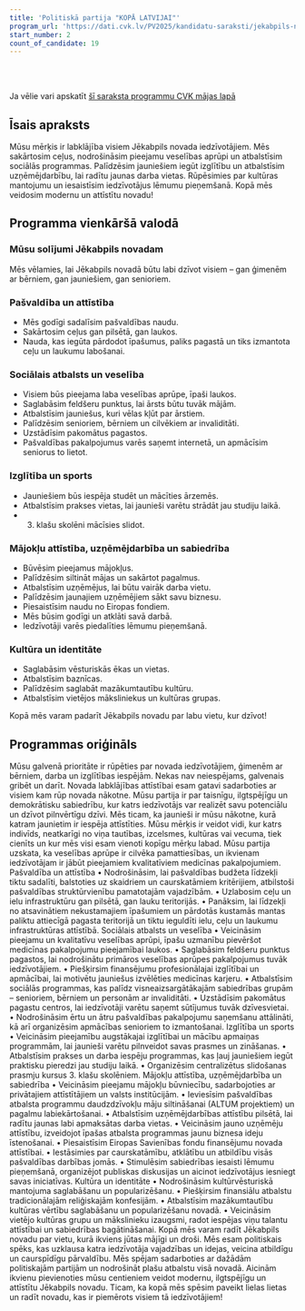 ```yaml
---
title: 'Politiskā partija "KOPĀ LATVIJAI"'
program_url: 'https://dati.cvk.lv/PV2025/kandidatu-saraksti/jekabpils-novads/politiska-partija-kopa-latvijai'
start_number: 2
count_of_candidate: 19
---
```



<Badge text="Iedzīvotāju labklājība" variant="note" size="small" /> <Badge text="Ceļu infrastruktūra" variant="note" size="small" /> <Badge text="Veselības aprūpes pieejamība" variant="note" size="small" /> <Badge text="Mājokļu attīstība" variant="note" size="small" /> <Badge text="Kultūras mantojuma saglabāšana" variant="note" size="small" />

<br/><br/> 

<Card title='Šis ir mākslīga intelekta ģenerēts apraksts' icon='starlight'>
    Ja vēlie vari apskatīt <a href={frontmatter.program_url} target='_blank'>šī saraksta programmu CVK mājas lapā</a>
    </Card>

## Īsais apraksts

Mūsu mērķis ir labklājība visiem Jēkabpils novada iedzīvotājiem. Mēs sakārtosim ceļus, nodrošināsim pieejamu veselības aprūpi un atbalstīsim sociālās programmas. Palīdzēsim jauniešiem iegūt izglītību un atbalstīsim uzņēmējdarbību, lai radītu jaunas darba vietas. Rūpēsimies par kultūras mantojumu un iesaistīsim iedzīvotājus lēmumu pieņemšanā. Kopā mēs veidosim modernu un attīstītu novadu!

## Programma vienkāršā valodā

### Mūsu solījumi Jēkabpils novadam

Mēs vēlamies, lai Jēkabpils novadā būtu labi dzīvot visiem – gan ģimenēm ar bērniem, gan jauniešiem, gan senioriem.

### Pašvaldība un attīstība

*   Mēs godīgi sadalīsim pašvaldības naudu.
*   Sakārtosim ceļus gan pilsētā, gan laukos.
*   Nauda, kas iegūta pārdodot īpašumus, paliks pagastā un tiks izmantota ceļu un laukumu labošanai.

### Sociālais atbalsts un veselība

*   Visiem būs pieejama laba veselības aprūpe, īpaši laukos.
*   Saglabāsim feldšeru punktus, lai ārsts būtu tuvāk mājām.
*   Atbalstīsim jauniešus, kuri vēlas kļūt par ārstiem.
*   Palīdzēsim senioriem, bērniem un cilvēkiem ar invaliditāti.
*   Uzstādīsim pakomātus pagastos.
*   Pašvaldības pakalpojumus varēs saņemt internetā, un apmācīsim seniorus to lietot.

### Izglītība un sports

*   Jauniešiem būs iespēja studēt un mācīties ārzemēs.
*   Atbalstīsim prakses vietas, lai jaunieši varētu strādāt jau studiju laikā.
*   3. klašu skolēni mācīsies slidot.

### Mājokļu attīstība, uzņēmējdarbība un sabiedrība

*   Būvēsim pieejamus mājokļus.
*   Palīdzēsim siltināt mājas un sakārtot pagalmus.
*   Atbalstīsim uzņēmējus, lai būtu vairāk darba vietu.
*   Palīdzēsim jaunajiem uzņēmējiem sākt savu biznesu.
*   Piesaistīsim naudu no Eiropas fondiem.
*   Mēs būsim godīgi un atklāti savā darbā.
*   Iedzīvotāji varēs piedalīties lēmumu pieņemšanā.

### Kultūra un identitāte

*   Saglabāsim vēsturiskās ēkas un vietas.
*   Atbalstīsim baznīcas.
*   Palīdzēsim saglabāt mazākumtautību kultūru.
*   Atbalstīsim vietējos māksliniekus un kultūras grupas.

Kopā mēs varam padarīt Jēkabpils novadu par labu vietu, kur dzīvot!

## Programmas oriģināls

Mūsu galvenā prioritāte ir rūpēties par novada iedzīvotājiem, ģimenēm ar bērniem, darba un izglītības iespējām. Nekas nav neiespējams, galvenais gribēt un darīt.
Novada labklājības attīstībai esam gatavi sadarboties ar visiem kam rūp novada nākotne.
Mūsu partija ir par taisnīgu, ilgtspējīgu un demokrātisku sabiedrību, kur katrs iedzīvotājs var realizēt savu potenciālu un dzīvot pilnvērtīgu dzīvi. Mēs ticam, ka jaunieši ir mūsu nākotne, kurā katram jaunietim ir iespēja attīstīties. Mūsu mērķis ir veidot vidi, kur katrs indivīds, neatkarīgi no viņa tautības, izcelsmes, kultūras vai vecuma, tiek cienīts un kur mēs visi esam vienoti kopīgu mērķu labad.
Mūsu partija uzskata, ka veselības aprūpe ir cilvēka pamattiesības, un ikvienam iedzīvotājam ir jābūt pieejamiem kvalitatīviem medicīnas pakalpojumiem.
Pašvaldība un attīstība
• Nodrošināsim, lai pašvaldības budžeta līdzekļi tiktu sadalīti, balstoties uz skaidriem un caurskatāmiem kritērijiem, atbilstoši pašvaldības struktūrvienību pamatotajām vajadzībām.
• Uzlabosim ceļu un ielu infrastruktūru gan pilsētā, gan lauku teritorijās.
• Panāksim, lai līdzekļi no atsavinātiem nekustamajiem īpašumiem un pārdotās kustamās mantas paliktu attiecīgā pagasta teritorijā un tiktu ieguldīti ielu, ceļu un laukumu infrastruktūras attīstībā.
Sociālais atbalsts un veselība
• Veicināsim pieejamu un kvalitatīvu veselības aprūpi, īpašu uzmanību pievēršot medicīnas pakalpojumu pieejamībai laukos.
• Saglabāsim feldšeru punktus pagastos, lai nodrošinātu primāros veselības aprūpes pakalpojumus tuvāk iedzīvotājiem.
• Piešķirsim finansējumu profesionālajai izglītībai un apmācībai, lai motivētu jauniešus izvēlēties medicīnas karjeru.
• Atbalstīsim sociālās programmas, kas palīdz visneaizsargātākajām sabiedrības grupām – senioriem, bērniem un personām ar invaliditāti.
• Uzstādīsim pakomātus pagastu centros, lai iedzīvotāji varētu saņemt sūtījumus tuvāk dzīvesvietai.
• Nodrošināsim ērtu un ātru pašvaldības pakalpojumu saņemšanu attālināti, kā arī organizēsim apmācības senioriem to izmantošanai.
Izglītība un sports
• Veicināsim pieejamību augstākajai izglītībai un mācību apmaiņas programmām, lai jaunieši varētu pilnveidot savas prasmes un zināšanas.
• Atbalstīsim prakses un darba iespēju programmas, kas ļauj jauniešiem iegūt praktisku pieredzi jau studiju laikā.
• Organizēsim centralizētus slidošanas prasmju kursus 3. klašu skolēniem.
Mājokļu attīstība, uzņēmējdarbība un sabiedrība
• Veicināsim pieejamu mājokļu būvniecību, sadarbojoties ar privātajiem attīstītājiem un valsts institūcijām.
• Ieviesīsim pašvaldības atbalsta programmu daudzdzīvokļu māju siltināšanai (ALTUM projektiem) un pagalmu labiekārtošanai.
• Atbalstīsim uzņēmējdarbības attīstību pilsētā, lai radītu jaunas labi apmaksātas darba vietas.
• Veicināsim jauno uzņēmēju attīstību, izveidojot īpašas atbalsta programmas jaunu biznesa ideju īstenošanai.
• Piesaistīsim Eiropas Savienības fondu finansējumu novada attīstībai.
• Iestāsimies par caurskatāmību, atklātību un atbildību visās pašvaldības darbības jomās.
• Stimulēsim sabiedrības iesaisti lēmumu pieņemšanā, organizējot publiskas diskusijas un aicinot iedzīvotājus iesniegt savas iniciatīvas.
Kultūra un identitāte
• Nodrošināsim kultūrvēsturiskā mantojuma saglabāšanu un popularizēšanu.
• Piešķirsim finansiālu atbalstu tradicionālajām reliģiskajām konfesijām.
• Atbalstīsim mazākumtautību kultūras vērtību saglabāšanu un popularizēšanu novadā.
• Veicināsim vietējo kultūras grupu un mākslinieku izaugsmi, radot iespējas viņu talantu attīstībai un sabiedrības bagātināšanai.
Kopā mēs varam radīt Jēkabpils novadu par vietu, kurā ikviens jūtas mājīgi un droši.
Mēs esam politiskais spēks, kas uzklausa katra iedzīvotāja vajadzības un idejas, veicina atbildīgu un caurspīdīgu pārvaldību. Mēs spējam sadarboties ar dažādām politiskajām partijām un nodrošināt plašu atbalstu visā novadā.
Aicinām ikvienu pievienoties mūsu centieniem veidot modernu, ilgtspējīgu un attīstītu Jēkabpils novadu.
Ticam, ka kopā mēs spēsim paveikt lielas lietas un radīt novadu, kas ir piemērots visiem tā iedzīvotājiem!
